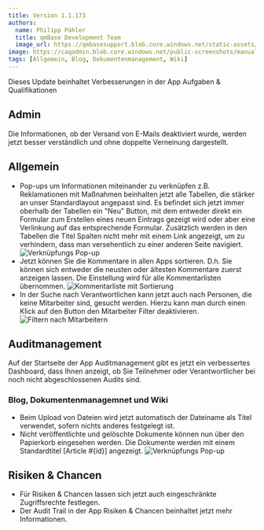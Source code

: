 ---
title: Version 1.1.173
authors:
  name: Philipp Pähler
  title: qmBase Development Team
  image_url: https://qmbasesupport.blob.core.windows.net/static-assets/img/persons/paehler_round.png
image: https://caqadmin.blob.core.windows.net/public-screenshots/manual-screenshots/Screenshot2022-06-29_connectionModal.png
tags: [Allgemein, Blog, Dokumentenmanagement, Wiki]
---

Dieses Update beinhaltet Verbesserungen in der App Aufgaben & Qualifikationen

<!--truncate-->

## Admin

Die Informationen, ob der Versand von E-Mails deaktiviert wurde, werden jetzt besser verständlich und ohne doppelte Verneinung dargestellt.

## Allgemein

- Pop-ups um Informationen miteinander zu verknüpfen z.B. Reklamationen mit Maßnahmen beinhalten jetzt alle Tabellen, die stärker an unser Standardlayout angepasst sind.
  Es befindet sich jetzt immer oberhalb der Tabellen ein "Neu" Button, mit dem entweder direkt ein Formular zum Erstellen eines neuen Eintrags gezeigt wird oder aber eine Verlinkung auf das entsprechende Formular.
  Zusätzlich werden in den Tabellen die Titel Spalten nicht mehr mit einem Link angezeigt, um zu verhindern, dass man versehentlich zu einer anderen Seite navigiert.
  ![Verknüpfungs Pop-up](https://caqadmin.blob.core.windows.net/public-screenshots/manual-screenshots/Screenshot2022-06-29_connectionModal.png)
- Jetzt können Sie die Kommentare in allen Apps sortieren. D.h. Sie können sich entweder die neusten oder ältesten Kommentare zuerst anzeigen lassen.
  Die Einstellung wird für alle Kommentarlisten übernommen.
  ![Kommentarliste mit Sortierung](https://caqadmin.blob.core.windows.net/public-screenshots/manual-screenshots/KommentarSortierung.JPG)
- In der Suche nach Verantwortlichen kann jetzt auch nach Personen, die keine Mitarbeiter sind, gesucht werden.
  Hierzu kann man durch einen Klick auf den Button den Mitarbeiter Filter deaktivieren.
  ![Filtern nach Mitarbeitern](https://caqadmin.blob.core.windows.net/public-screenshots/manual-screenshots/Screenshot2022-07-06_tenantSelectAsync.png)

## Auditmanagement

Auf der Startseite der App Auditmanagement gibt es jetzt ein verbessertes Dashboard, dass Ihnen anzeigt, ob Sie Teilnehmer oder Verantwortlicher bei noch nicht abgeschlossenen Audits sind.

### Blog, Dokumentenmanagemnet und Wiki

- Beim Upload von Dateien wird jetzt automatisch der Dateiname als Titel verwendet, sofern nichts anderes festgelegt ist.
- Nicht veröffentlichte und gelöschte Dokumente können nun über den Papierkorb eingesehen werden.
  Die Dokumente werden mit einem Standardtitel [Article #{id}] angezeigt.
  ![Verknüpfungs Pop-up](https://caqadmin.blob.core.windows.net/public-screenshots/manual-screenshots/UnpublishedandDeletedDocs.JPG)

## Risiken & Chancen

- Für Risiken & Chancen lassen sich jetzt auch eingeschränkte Zugriffsrechte festlegen.
- Der Audit Trail in der App Risiken & Chancen beinhaltet jetzt mehr Informationen.
